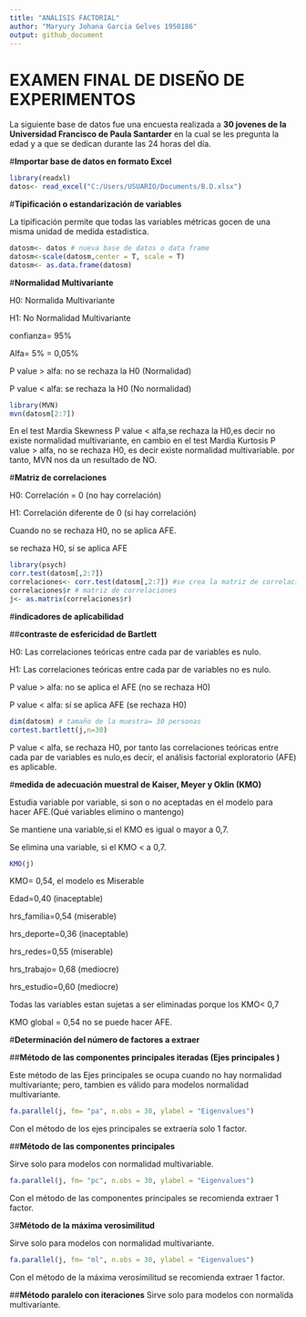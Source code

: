 ```yaml
---
title: "ANÁLISIS FACTORIAL"
author: "Maryury Johana Garcia Gelves 1950186"
output: github_document
---
```

# **EXAMEN FINAL DE DISEÑO DE EXPERIMENTOS**

La siguiente base de datos fue una encuesta realizada a **30 jovenes de la Universidad Francisco de Paula Santarder** en la cual se les pregunta la edad y a que se dedican durante las 24 horas del día.

#**Importar base de datos en formato Excel**
```r
library(readxl)
datos<- read_excel("C:/Users/USUARIO/Documents/B.D.xlsx")
```
#**Tipificación o estandarización de variables**

La tipificación permite que todas las variables métricas gocen de una misma unidad de medida estadistica.
```r
datosm<- datos # nueva base de datos o data frame
datosm<-scale(datosm,center = T, scale = T)
datosm<- as.data.frame(datosm)
```

#**Normalidad Multivariante**

H0: Normalida Multivariante

H1: No Normalidad Multivariante

confianza= 95%

Alfa= 5% = 0,05%

P value > alfa: no se rechaza la H0 (Normalidad)

P value < alfa: se rechaza la H0 (No normalidad)

```r
library(MVN)
mvn(datosm[2:7])
```
En el test  Mardia Skewness P value < alfa,se rechaza la H0,es decir no existe normalidad multivariante, en cambio en el test Mardia Kurtosis P value > alfa, no se rechaza H0, es decir existe normalidad multivariable. por tanto, MVN nos da un resultado de NO.

#**Matriz de correlaciones**

H0: Correlación = 0 (no hay correlación)

H1: Correlación diferente de 0 (si hay correlación)

Cuando no se rechaza H0, no se aplica AFE.

se rechaza H0, sí se aplica AFE

```r
library(psych)
corr.test(datosm[,2:7])
correlaciones<- corr.test(datosm[,2:7]) #se crea la matriz de correlaciones 
correlaciones$r # matriz de correlaciones
j<- as.matrix(correlaciones$r)
``` 

#**indicadores de aplicabilidad**  

##**contraste de esfericidad de Bartlett**

H0: Las correlaciones teóricas entre cada par de variables es nulo.

H1: Las correlaciones teóricas entre cada par de variables no es nulo.

P value > alfa: no se aplica el AFE (no se rechaza H0)

P value < alfa: sí se aplica AFE (se rechaza H0)

```r
dim(datosm) # tamaño de la muestra= 30 personas 
cortest.bartlett(j,n=30)
```
P value < alfa, se rechaza H0, por tanto las correlaciones teóricas entre cada par de variables es nulo,es decir, el análisis factorial exploratorio (AFE) es aplicable.

#**medida de adecuación muestral de Kaiser, Meyer y Oklin (KMO)**

Estudia variable por variable, si son o no aceptadas en el modelo para hacer AFE.(Qué variables elimino o mantengo)

Se mantiene una variable,si el KMO es igual o mayor a 0,7.

Se elimina una variable, si el KMO < a 0,7.

```r
KMO(j)
```
KMO= 0,54, el modelo es Miserable 

Edad=0,40 (inaceptable)

hrs_familia=0,54 (miserable)

hrs_deporte=0,36 (inaceptable)

hrs_redes=0,55 (miserable)

hrs_trabajo= 0,68 (mediocre)

hrs_estudio=0,60 (mediocre)

Todas las variables estan sujetas a ser eliminadas porque los KMO< 0,7

KMO global = 0,54 no se puede hacer AFE.

#**Determinación del número de factores a extraer**

##**Método de las componentes principales iteradas (Ejes principales )**

Este método de las Ejes principales se ocupa cuando no hay normalidad multivariante; pero, tambien es válido para modelos normalidad multivariante.

```r
fa.parallel(j, fm= "pa", n.obs = 30, ylabel = "Eigenvalues")
```
Con el método de los ejes principales se extraería solo 1 factor.

##**Método de las componentes principales**

Sirve solo para modelos con normalidad multivariable.

```r
fa.parallel(j, fm= "pc", n.obs = 30, ylabel = "Eigenvalues")
```
Con el método de las componentes principales se recomienda extraer 1 factor.

3#**Método de la máxima verosimilitud**

Sirve solo para modelos con normalidad multivariante.

```r
fa.parallel(j, fm= "ml", n.obs = 30, ylabel = "Eigenvalues")
```
Con el método de la máxima verosimilitud se recomienda extraer 1 factor.

##**Método paralelo con iteraciones**
Sirve solo para modelos con normalida multivariante.

```r

```



